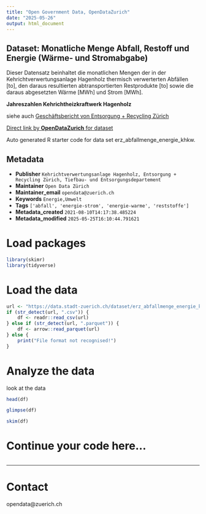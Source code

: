 ```yaml
---
title: "Open Government Data, OpenDataZurich"
date: "2025-05-26"
output: html_document
---
```


## Dataset: Monatliche Menge Abfall, Restoff und Energie (Wärme- und Stromabgabe)

Dieser Datensatz beinhaltet die monatlichen Mengen der in der Kehrichtverwertungsanlage Hagenholz thermisch verwerterten Abfällen [to], den daraus resultierten abtransportierten Restprodukte [to] sowie die daraus abgesetzten Wärme [MWh] und Strom [MWh]. 

**Jahreszahlen Kehrichtheizkraftwerk Hagenholz**

siehe auch [Geschäftsbericht von Entsorgung + Recycling Zürich](https://www.stadt-zuerich.ch/ted/de/index/entsorgung_recycling.html)



[Direct link by **OpenDataZurich** for dataset](https://data.stadt-zuerich.ch/dataset/erz_abfallmenge_energie_khkw)

Auto generated R starter code for data set erz_abfallmenge_energie_khkw.

## Metadata

- **Publisher** `Kehrichtverwertungsanlage Hagenholz, Entsorgung + Recycling Zürich, Tiefbau- und Entsorgungsdepartement`
- **Maintainer** `Open Data Zürich`
- **Maintainer_email** `opendata@zuerich.ch`
- **Keywords** `Energie,Umwelt`
- **Tags** `['abfall', 'energie-strom', 'energie-warme', 'reststoffe']`
- **Metadata_created** `2021-08-10T14:17:38.485224`
- **Metadata_modified** `2025-05-25T16:10:44.791621`


# Load packages

```r
library(skimr)
library(tidyverse)
```

# Load the data

```r
url <- "https://data.stadt-zuerich.ch/dataset/erz_abfallmenge_energie_khkw/download/abfallmenge_energie_khkw.csv"
if (str_detect(url, ".csv")) {
    df <- readr::read_csv(url)
} else if (str_detect(url, ".parquet")) {
    df <- arrow::read_parquet(url)
} else {
    print("File format not recognised!")
}
```

# Analyze the data

look at the data
```r
head(df)
```

```r
glimpse(df)
```

```r
skim(df)
```

# Continue your code here...

```r

```

------------------------------------------------------------------------

# Contact

opendata@zuerich.ch
